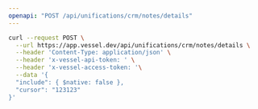 ```yaml
---
openapi: "POST /api/unifications/crm/notes/details"
---
```


<RequestExample>

```bash Request
curl --request POST \
  --url https://app.vessel.dev/api/unifications/crm/notes/details \
  --header 'Content-Type: application/json' \
  --header 'x-vessel-api-token: ' \
  --header 'x-vessel-access-token: '\
  --data '{
  "include": { $native: false },
  "cursor": "123123"
}'
```

</RequestExample>
